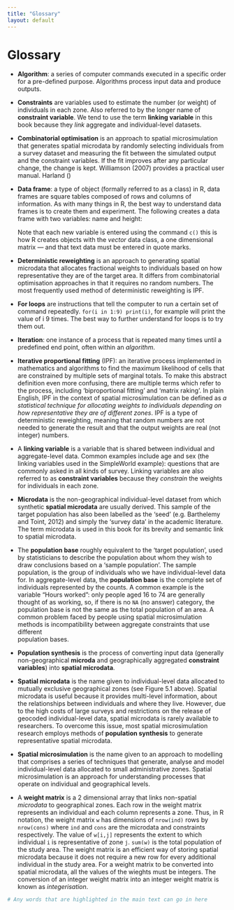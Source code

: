 ```yaml
---
title: "Glossary"
layout: default
---
```


# Glossary

-   **Algorithm**: a series of computer commands executed in a
    specific order for a pre-defined purpose.
    Algorithms process input data and produce outputs.
    
-   **Constraints** are variables used to estimate the number (or weight)
    of individuals in each zone. Also referred to by the longer name of
    **constraint variable**. We tend to use the term **linking variable**
    in this book because they *link* aggregate and individual-level datasets.

-   **Combinatorial optimisation** is an approach to spatial
    microsimulation that generates spatial microdata by randomly
    selecting individuals from a survey dataset and measuring the fit
    between the simulated output and the constraint variables. If the
    fit improves after any particular change, the change is kept.
    Williamson (2007) provides a practical user manual. Harland ()

-   **Data frame**: a type of object (formally referred to as a class)
    in R, data frames are square tables composed of rows and columns of
    information. As with many things in R, the best way to understand
    data frames is to create them and experiment. The following creates
    a data frame with two variables: name and height:

    Note that each new variable is entered using the command `c()` this is
    how R creates objects with the *vector* data class, a one
    dimensional matrix — and that text data must be entered in quote
    marks.

-   **Deterministic reweighting** is an approach to generating spatial
    microdata that allocates fractional weights to individuals based on
    how representative they are of the target area. It differs from
    combinatorial optimisation approaches in that it requires no random
    numbers. The most frequently used method of deterministic
    reweighting is IPF.

-   **For loops** are instructions that tell the computer to run a
    certain set of command repeatedly. `for(i in 1:9) print(i)`, for
    example will print the value of i 9 times. The best way to further
    understand for loops is to try them out.

-   **Iteration**: one instance of a process that is repeated many times
    until a predefined end point, often within an *algorithm*.

-   **Iterative proportional fitting** (IPF): an iterative process
    implemented in mathematics and algorithms to find the maximum
    likelihood of cells that are constrained by multiple sets of
    marginal totals. To make this abstract definition even more
    confusing, there are multiple terms which refer to the process,
    including ‘biproportional fitting’ and ‘matrix raking’. In plain
    English, IPF in the context of spatial microsimulation can be
    defined as *a statistical technique for allocating weights to
    individuals depending on how representative they are of different
    zones*. IPF is a type of deterministic reweighting, meaning that
    random numbers are not needed to generate the result and that the
    output weights are real (not integer) numbers.
    
-   A **linking variable** is a variable that is shared between individual and 
    aggregate-level data. Common examples include age and sex (the linking variables
    used in the SimpleWorld example): questions that are commonly asked in all
    kinds of survey. Linking variables are also referred to as 
    **constraint variables** because they *constrain* the weights for individuals
    in each zone.
    
-   **Microdata** is the non-geographical individual-level dataset from which
    synthetic **spatial microdata** are usually derived. This sample of the
    target population has also been labelled as the 'seed'
    (e.g. Barthelemy and Toint, 2012) and simply the 'survey data' in the academic
    literature. The term microdata is used in this book for its brevity and
    semantic link to spatial microdata.
    
-   The **population base** roughly equivalent to the 'target population',
    used by statisticians to describe the population about whom they wish to
    draw conclusions based on a 'sample population'.
    The sample population, is the group of individuals who
    we have individual-level data for.
    In aggregate-level data, the **population base** is the
    complete set of individuals represented by the counts.
    A common example is the variable "Hours worked":
    only people aged 16 to 74 are generally thought of as working, so, if there is
    no `NA` (no answer) category, the population base is not the same as the total
    population of an area. A common problem faced by people using spatial microsimulation
    methods is incompatibility between aggregate constraints that use different     
    population bases.
    
-   **Population synthesis** is the process of converting input data (generally
    non-geographical **microda** and geographically aggregated 
    **constraint variables**) into **spatial microdata**.
    
-   **Spatial microdata** is the name given to individual-level data allocated
    to mutually exclusive geographical zones (see Figure 5.1 above). Spatial
    microdata is useful because it provides multi-level information, about the
    relationships between individuals and where they live. However, due to the
    high costs of large surveys and restrictions on the release of geocoded
    individual-level data, spatial microdata is rarely available to researchers.
    To overcome this issue, most spatial microsimulation research employs methods
    of **population synthesis** to generate representative spatial microdata.
    
-    **Spatial microsimulation** is the name given to an approach to modelling that
    comprises a series of techniques that
    generate, analyse and model individual-level data allocated to small
    administrative zones. Spatial microsimulation is an approach for
    understanding processes that operate on individual and geographical levels.
    
-    A **weight matrix** is a 2 dimensional array that links non-spatial
    *microdata* to geographical zones. Each row in the weight matrix represents
    an individual and each column represents a zone. Thus, in R notation,
    the weight matrix `w` has dimensions of `nrow(ind)` rows by `nrow(cons)`
    where `ind` and `cons` are the microdata and constraints respectively.
    The value of `w[i,j]` represents the extent to which individual `i` is
    representative of zone `j`. `sum(w)` is the total population of the study area.
    The weight matrix is an efficient way of storing spatial microdata because
    it does not require a new row for every additional individual in the study
    area. For a weight matrix to be converted into spatial microdata, all the
    values of the wieghts must be integers. The conversion of an integer weight
    matrix into an integer weight matrix is known as *integerisation*.

```r
# Any words that are highlighted in the main text can go in here
```
